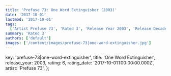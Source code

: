 ```yaml
---
title: 'Prefuse 73: One Word Extinguisher (2003)'
date: '2017-10-01'
lastmod: '2017-10-01'
tags:
  ['Artist Prefuse 73', 'Rated 3', 'Release Year 2003', 'Release Decade 2000']
summary: 'Rated 3'
authors: ['default']
images: ['/content/images/prefuse-73|one-word-extinguisher.jpg']
---
```


  key: 'prefuse-73|one-word-extinguisher',
  title: 'One Word Extinguisher',
  release_year: 2003,
  rating: 6,
  rating_date: '2017-10-01T00:00:00.000Z',
  artist: 'Prefuse 73',
};

<MusicRating data={data} />
